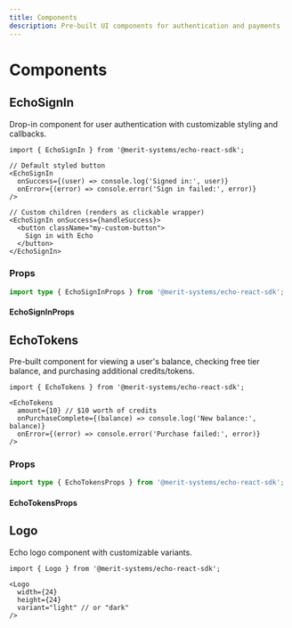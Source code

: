 ```yaml
---
title: Components
description: Pre-built UI components for authentication and payments
---
```


# Components

## EchoSignIn

Drop-in component for user authentication with customizable styling and callbacks.

```tsx
import { EchoSignIn } from '@merit-systems/echo-react-sdk';

// Default styled button
<EchoSignIn 
  onSuccess={(user) => console.log('Signed in:', user)}
  onError={(error) => console.error('Sign in failed:', error)}
/>

// Custom children (renders as clickable wrapper)
<EchoSignIn onSuccess={handleSuccess}>
  <button className="my-custom-button">
    Sign in with Echo
  </button>
</EchoSignIn>
```

### Props

```typescript
import type { EchoSignInProps } from '@merit-systems/echo-react-sdk';
```

#### EchoSignInProps

<AutoTypeTable 
  path="../echo-react-sdk/src/types/index.ts" 
  name="EchoSignInProps" 
/>


## EchoTokens

Pre-built component for viewing a user's balance, checking free tier balance, and purchasing additional credits/tokens.

```tsx
import { EchoTokens } from '@merit-systems/echo-react-sdk';

<EchoTokens 
  amount={10} // $10 worth of credits
  onPurchaseComplete={(balance) => console.log('New balance:', balance)}
  onError={(error) => console.error('Purchase failed:', error)}
/>
```

### Props

```typescript
import type { EchoTokensProps } from '@merit-systems/echo-react-sdk';
```

#### EchoTokensProps

<AutoTypeTable 
  path="../echo-react-sdk/src/types/index.ts" 
  name="EchoTokensProps" 
/>


## Logo

Echo logo component with customizable variants.

```tsx
import { Logo } from '@merit-systems/echo-react-sdk';

<Logo 
  width={24} 
  height={24} 
  variant="light" // or "dark"
/>
```

